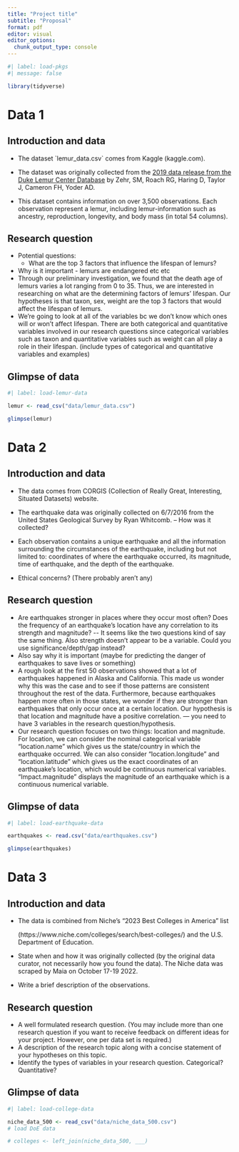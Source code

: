 ```yaml
---
title: "Project title"
subtitle: "Proposal"
format: pdf
editor: visual
editor_options: 
  chunk_output_type: console
---
```


```r
#| label: load-pkgs
#| message: false

library(tidyverse)
```

# Data 1

## Introduction and data

-   The dataset \`lemur_data.csv\` comes from Kaggle (kaggle.com).

-   The dataset was originally collected from the [2019 data release from the Duke Lemur Center Database](https://lemur.duke.edu/duke-lemur-center-database/) by Zehr, SM, Roach RG, Haring D, Taylor J, Cameron FH, Yoder AD.

-   This dataset contains information on over 3,500 observations. Each observation represent a lemur, including lemur-information such as ancestry, reproduction, longevity, and body mass (in total 54 columns).

## Research question

-   Potential questions:
    -   What are the top 3 factors that influence the lifespan of lemurs?
-   Why is it important - lemurs are endangered etc etc
-   Through our preliminary investigation, we found that the death age of lemurs varies a lot ranging from 0 to 35. Thus, we are interested in researching on what are the determining factors of lemurs' lifespan. Our hypotheses is that taxon, sex, weight are the top 3 factors that would affect the lifespan of lemurs.
-   We're going to look at all of the variables bc we don't know which ones will or won't affect lifespan. There are both categorical and quantitative variables involved in our research questions since categorical variables such as taxon and quantitative variables such as weight can all play a role in their lifespan. (include types of categorical and quantitative variables and examples)

## Glimpse of data

```r
#| label: load-lemur-data

lemur <- read_csv("data/lemur_data.csv")

glimpse(lemur)
```

# Data 2

## Introduction and data

-   The data comes from CORGIS (Collection of Really Great, Interesting, Situated Datasets) website.

-   The earthquake data was originally collected on 6/7/2016 from the United States Geological Survey by Ryan Whitcomb. -- How was it collected?

-   Each observation contains a unique earthquake and all the information surrounding the circumstances of the earthquake, including but not limited to: coordinates of where the earthquake occurred, its magnitude, time of earthquake, and the depth of the earthquake.

-   Ethical concerns? (There probably aren't any)

## Research question

-   Are earthquakes stronger in places where they occur most often? Does the frequency of an earthquake's location have any correlation to its strength and magnitude? \-- It seems like the two questions kind of say the same thing. Also strength doesn't appear to be a variable. Could you use significance/depth/gap instead?
-   Also say why it is important (maybe for predicting the danger of earthquakes to save lives or something)
-   A rough look at the first 50 observations showed that a lot of earthquakes happened in Alaska and California. This made us wonder why this was the case and to see if those patterns are consistent throughout the rest of the data. Furthermore, because earthquakes happen more often in those states, we wonder if they are stronger than earthquakes that only occur once at a certain location. Our hypothesis is that location and magnitude have a positive correlation. --- you need to have 3 variables in the research question/hypothesis.
-   Our research question focuses on two things: location and magnitude. For location, we can consider the nominal categorical variable "location.name" which gives us the state/country in which the earthquake occurred. We can also consider "location.longitude" and "location.latitude" which gives us the exact coordinates of an earthquake's location, which would be continuous numerical variables. "Impact.magnitude" displays the magnitude of an earthquake which is a continuous numerical variable.

## Glimpse of data

```r
#| label: load-earthquake-data

earthquakes <- read.csv("data/earthquakes.csv")

glimpse(earthquakes)
```

# Data 3

## Introduction and data

-   The data is combined from Niche's "2023 Best Colleges in America" list

    (https://www.niche.com/colleges/search/best-colleges/) and the U.S. Department of Education.

-   State when and how it was originally collected (by the original data curator, not necessarily how you found the data). The Niche data was scraped by Maia on October 17-19 2022.

-   Write a brief description of the observations.

## Research question

-   A well formulated research question. (You may include more than one research question if you want to receive feedback on different ideas for your project. However, one per data set is required.)
-   A description of the research topic along with a concise statement of your hypotheses on this topic.
-   Identify the types of variables in your research question. Categorical? Quantitative?

## Glimpse of data

```r
#| label: load-college-data

niche_data_500 <- read_csv("data/niche_data_500.csv")
# load DoE data

# colleges <- left_join(niche_data_500, ___)
```
